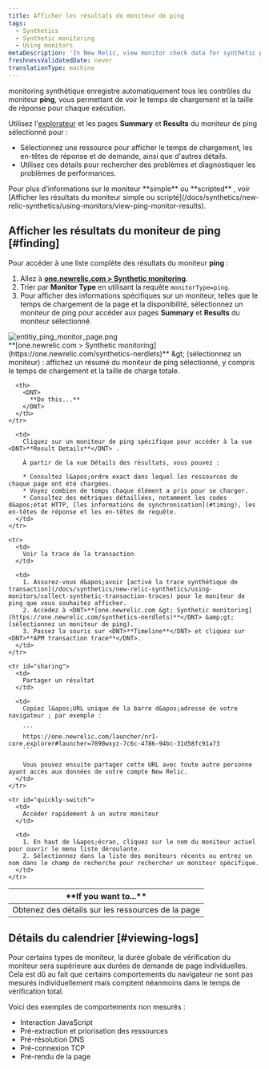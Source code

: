 ```yaml
---
title: Afficher les résultats du moniteur de ping
tags:
  - Synthetics
  - Synthetic monitoring
  - Using monitors
metaDescription: 'In New Relic, view monitor check data for synthetic ping monitors.'
freshnessValidatedDate: never
translationType: machine
---
```


monitoring synthétique enregistre automatiquement tous les contrôles du moniteur <DNT>**ping**</DNT>, vous permettant de voir le temps de chargement et la taille de réponse pour chaque exécution.

Utilisez l&apos;[explorateur](/docs/new-relic-one/use-new-relic-one/ui-data/new-relic-one-entity-explorer-view-performance-across-apps-services-hosts) et les pages <DNT>**Summary**</DNT> et <DNT>**Results**</DNT> du moniteur de ping sélectionné pour :

* Sélectionnez une ressource pour afficher le temps de chargement, les en-têtes de réponse et de demande, ainsi que d&apos;autres détails.
* Utilisez ces détails pour rechercher des problèmes et diagnostiquer les problèmes de performances.

<Callout variant="tip">
  Pour plus d&apos;informations sur le moniteur <DNT>**simple**</DNT> ou <DNT>**scripted**</DNT> , voir [Afficher les résultats du moniteur simple ou scripté](/docs/synthetics/new-relic-synthetics/using-monitors/view-ping-monitor-results).
</Callout>

## Afficher les résultats du moniteur de ping [#finding]

Pour accéder à une liste complète des résultats du moniteur <DNT>**ping**</DNT> :

1. Allez à <DNT>**[one.newrelic.com &gt; Synthetic monitoring](https://one.newrelic.com/synthetics-nerdlets)**</DNT>.
2. Trier par <DNT>**Monitor Type**</DNT> en utilisant la requête `monitorType=ping`.
3. Pour afficher des informations spécifiques sur un moniteur, telles que le temps de chargement de la page et la disponibilité, sélectionnez un moniteur de ping pour accéder aux pages <DNT>**Summary**</DNT> et <DNT>**Results**</DNT> du moniteur sélectionné.

<img title="Entitiy monitor list" alt="entitiy_ping_monitor_page.png" src="/images/synthetic_screenshot-full_view-ping-results.webp" />

<figcaption>
  <DNT>**[one.newrelic.com &gt; Synthetic monitoring](https://one.newrelic.com/synthetics-nerdlets)**</DNT> &amp;gt; (sélectionnez un moniteur) : affichez un résumé du moniteur de ping sélectionné, y compris le temps de chargement et la taille de charge totale.
</figcaption>

<table id="using">
  <thead>
    <tr>
      <th width={250}>
        <DNT>
          **If you want to...**
        </DNT>
      </th>

      <th>
        <DNT>
          **Do this...**
        </DNT>
      </th>
    </tr>
  </thead>

  <tbody>
    <tr>
      <td>
        Obtenez des détails sur les ressources de la page
      </td>

      <td>
        Cliquez sur un moniteur de ping spécifique pour accéder à la vue <DNT>**Result Details**</DNT> .

        À partir de la vue Détails des résultats, vous pouvez :

        * Consultez l&apos;ordre exact dans lequel les ressources de chaque page ont été chargées.
        * Voyez combien de temps chaque élément a pris pour se charger.
        * Consultez des métriques détaillées, notamment les codes d&apos;état HTTP, [les informations de synchronisation](#timing), les en-têtes de réponse et les en-têtes de requête.
      </td>
    </tr>

    <tr>
      <td>
        Voir la trace de la transaction
      </td>

      <td>
        1. Assurez-vous d&apos;avoir [activé la trace synthétique de transaction](/docs/synthetics/new-relic-synthetics/using-monitors/collect-synthetic-transaction-traces) pour le moniteur de ping que vous souhaitez afficher.
        2. Accédez à <DNT>**[one.newrelic.com &gt; Synthetic monitoring](https://one.newrelic.com/synthetics-nerdlets)**</DNT> &amp;gt; (sélectionnez un moniteur de ping).
        3. Passez la souris sur <DNT>**Timeline**</DNT> et cliquez sur <DNT>**APM transaction trace**</DNT>.
      </td>
    </tr>

    <tr id="sharing">
      <td>
        Partager un résultat
      </td>

      <td>
        Copiez l&apos;URL unique de la barre d&apos;adresse de votre navigateur ; par exemple :

        ```
        https://one.newrelic.com/launcher/nr1-core.explorer#launcher=7890wxyz-7c6c-4786-94bc-31d58fc91a73
        ```

        Vous pouvez ensuite partager cette URL avec toute autre personne ayant accès aux données de votre compte New Relic.
      </td>
    </tr>

    <tr id="quickly-switch">
      <td>
        Accéder rapidement à un autre moniteur
      </td>

      <td>
        1. En haut de l&apos;écran, cliquez sur le nom du moniteur actuel pour ouvrir le menu liste déroulante.
        2. Sélectionnez dans la liste des moniteurs récents ou entrez un nom dans le champ de recherche pour rechercher un moniteur spécifique.
      </td>
    </tr>
  </tbody>
</table>

## Détails du calendrier [#viewing-logs]

Pour certains types de moniteur, la durée globale de vérification du moniteur sera supérieure aux durées de demande de page individuelles. Cela est dû au fait que certains comportements du navigateur ne sont pas mesurés individuellement mais comptent néanmoins dans le temps de vérification total.

Voici des exemples de comportements non mesurés :

* Interaction JavaScript
* Pré-extraction et priorisation des ressources
* Pré-résolution DNS
* Pré-connexion TCP
* Pré-rendu de la page